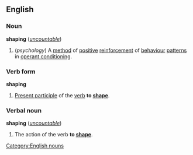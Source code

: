 ==English==
===Noun===
'''shaping''' (''[[uncountable]]'')

#(''psychology'') A [[method]] of [[positive]] [[reinforcement]] of [[behaviour]] [[pattern]]s in [[operant conditioning]].

===Verb form===
'''shaping'''

#[[Present participle]] of the [[verb]] '''to [[shape]]'''.

===Verbal noun===
'''shaping''' (''[[uncountable]]'')

#The action of the verb '''to [[shape]]'''.

[[Category:English nouns]]
